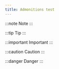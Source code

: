 ```yaml
---
title: Admonitions test
---
```


:::note
Note
:::

:::tip
Tip
:::

:::important
Important
:::

:::caution
Caution
:::

:::danger
Danger
:::
